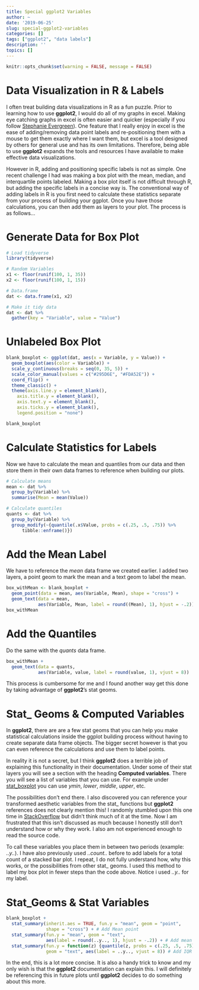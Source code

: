 ```yaml
---
title: Special ggplot2 Variables
author: ~
date: '2019-06-25'
slug: special-ggplot2-variables
categories: []
tags: ["ggplot2", "data labels"]
description: ''
topics: []
---
```


```r
knitr::opts_chunk$set(warning = FALSE, message = FALSE)
```

# Data Visualization in R & Labels

I often treat building data visualizations in R as a fun puzzle. Prior to learning how to use **ggplot2**, I would do all of my graphs in excel. Making eye catching graphs in excel is often easier and quicker (especially if you follow [Stephanie Evergreen](https://stephanieevergreen.com/){target="_blank"}). One feature that I really enjoy in excel is the ease of adding/removing data point labels and re-positioning them with a mouse to get them exactly where I want them, but excel is a tool designed by others for general use and has its own limitations. Therefore, being able to use **ggplot2** expands the tools and resources I have available to make effective data visualizations.

However in R, adding and positioning specific labels is not as simple. One recent challenge I had was making a box plot with the mean, median, and interquartile points labeled. Making a box plot itself is not difficult through R, but adding the specific labels in a concise way is. The conventional way of adding labels in R is you first need to calculate these statistics separate from your process of building your ggplot. Once you have those calculations, you can then add them as layers to your plot. The process is as follows...

# Generate Data for Box Plot

```r
# Load tidyverse
library(tidyverse)

# Random Variables
x1 <- floor(runif(100, 1, 35))
x2 <- floor(runif(100, 1, 15))

# Data.frame
dat <- data.frame(x1, x2)

# Make it tidy data
dat <- dat %>% 
  gather(key = "Variable", value = "Value")
```

# Unlabeled Box Plot

```r
blank_boxplot <- ggplot(dat, aes(x = Variable, y = Value)) +
  geom_boxplot(aes(color = Variable)) +
  scale_y_continuous(breaks = seq(0, 35, 5)) +
  scale_color_manual(values = c("#295D6E", "#FDA52E")) +
  coord_flip() + 
  theme_classic() +
  theme(axis.line.y = element_blank(),
    axis.title.y = element_blank(),
    axis.text.y = element_blank(),
    axis.ticks.y = element_blank(),
    legend.position = "none")

blank_boxplot
```

# Calculate Statistics for Labels

Now we have to calculate the mean and quantiles from our data and then store them in their own data frames to reference when building our plots. 

```r
# Calculate means
mean <- dat %>% 
  group_by(Variable) %>% 
  summarise(Mean = mean(Value))

# Calculate quantiles
quants <- dat %>% 
  group_by(Variable) %>% 
  group_modify(~{quantile(.x$Value, probs = c(.25, .5, .75)) %>% 
      tibble::enframe()})
```

# Add the Mean Label

We have to reference the *mean* data frame we created earlier. I added two layers, a point geom to mark the mean and a text geom to label the mean. 

```r
box_withMean <- blank_boxplot +
  geom_point(data = mean, aes(Variable, Mean), shape = "cross") + 
  geom_text(data = mean, 
            aes(Variable, Mean, label = round((Mean), 1), hjust = -.2)) 
box_withMean
```

# Add the Quantiles

Do the same with the *quants* data frame. 

```r
box_withMean +
  geom_text(data = quants, 
            aes(Variable, value, label = round(value, 1), vjust = 8))
```

This process is cumbersome for me and I found another way get this done by taking advantage of **ggplot2**'s stat geoms. 

# Stat_ Geoms & Computed Variables
In **ggplot2**, there are are a few stat geoms that you can help you make statistical calculations inside the ggplot building process without having to create separate data frame objects. The bigger secret however is that you can even reference the calculations and use them to label points. 

In reality it is not a secret, but I think **ggplot2** does a terrible job of explaining this functionality in their documentation. Under some of their stat layers you will see a section with the heading **Computed variables**. There you will see a list of variables that you can use. For example under [stat_boxplot](https://ggplot2.tidyverse.org/reference/geom_boxplot.html#computed-variables){target="_blank"} you can use *ymin*, *lower*, *middle*, *upper*, etc.

The possibilities don't end there. I also discovered you can reference your transformed aesthetic variables from the stat_ functions but **ggplot2** references does not clearly mention this! I randomly stumbled upon this one time in [StackOverflow](https://stackoverflow.com/){target="_blank"} but didn't think much of it at the time. Now I am frustrated that this isn't discussed as much because I honestly still don't understand how or why they work. I also am not experienced enough to read the source code. 

To call these variables you place them in between two periods (example: *..y..*). I have also previously used *..count..* before to add labels for a total count of a stacked bar plot. I repeat, I do not fully understand how, why this works, or the possibilities from other stat_ geoms. I used this method to label my box plot in fewer steps than the code above. Notice i used *..y..* for my label.

# Stat_Geoms & Stat Variables

```r
blank_boxplot + 
  stat_summary(inherit.aes = TRUE, fun.y = "mean", geom = "point", 
               shape = "cross") + # Add Mean point
  stat_summary(fun.y = "mean", geom = "text", 
               aes(label = round(..y.., 1), hjust = -.2)) + # Add mean label 
  stat_summary(fun.y = function(z) {quantile(z, probs = c(.25, .5, .75))}, 
               geom = "text", aes(label = ..y.., vjust = 8)) # Add IQR labels
```

In the end, this is a lot more concise. It is also a handy trick to know and my only wish is that the **ggplot2** documentation can explain this. I will definitely be referencing this in future plots until **ggplot2** decides to do something about this more. 